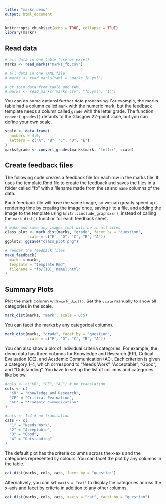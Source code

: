 ```yaml
---
title: "markr demo"
output: html_document
---
```


```r
knitr::opts_chunk$set(echo = TRUE, collapse = TRUE)
library(markr)
```

## Read data

```r
# all data in one table (csv or excel)
marks <- read_marks("marks_fb.csv")

# all data in one YAML file
# marks <- read_marks(yaml = "marks_fb.yml")

# or join data from table and YAML
# marks <- read_marks("marks.csv", "fb.yml", "ID")
```

You can do some optional further data processing. For example, the marks table had a column called `mark` with the numeric mark, but the feedback template needs a column called `grade` with the letter grade. The function `convert_grades()` defaults to the Glasgow 22-point scale, but you can define your own scale.

```r
scale <- data.frame(
  numbers = 4:0,
  letters = c("A", "B", "C", "D", "E")
)
marks$grade <- convert_grades(marks$mark, "letter", scale)
```


## Create feedback files

The following code creates a feedback file for each row in the marks file. It uses the template.Rmd file to create the feedback and saves the files in a folder called "fb" with a filename made from the `ID` and `name` columns of the data.

Each feedback file will have the same image, so we can greatly speed up rendering time by creating the image once, saving it to a file, and adding the image to the template using `knitr::include_graphics()`, instead of calling the `mark_dist()` function for each feedback sheet.

```r
# make and save any images that will be in all files
class_plot <- mark_dist(marks, "grade", facet_by = "question", 
          scale = c("E", "D", "C", "B", "A"))
ggplot2::ggsave("class_plot.png")

# render the feedback files
make_feedback(
  marks = marks,
  template = "template.Rmd",
  filename = "fb/[ID]_[name].html"
)
```

## Summary Plots

Plot the mark column with `mark_dist()`. Set the `scale` manually to show all categories in the scale.

```r
mark_dist(marks, "mark", scale = 0:5)
```

You can facet the marks by any categorical columns.

```r
mark_dist(marks, "grade", facet_by = "question", 
          scale = c("E", "D", "C", "B", "A"))
```

You can also show a plot of individual criteria categories. For example, the demo data has three columns for Knowledge and Research (KR), Critical Evaluation (CE), and Academic Communication (AC). Each criterion is given a category 1-4, which correspond to "Needs Work", "Acceptable", "Good", and "Outstanding". You have to set up the list of columns and categories like below.

```r
#cols <- c("KR", "CE", "AC") # no translation
cols <- c(
  "KR" = "Knowledge and Research",
  "CE" = "Critical Evaluation",
  "AC" = "Academic Communication"
)

#cats <- 1:4 # no translation
cats <- c(
  "1" = "Needs Work",
  "2" = "Acceptable",
  "3" = "Good",
  "4" = "Outstanding"
)
```

The default plot has the criteria columns across the x-axis and the categories represented by colours. You can facet the plot by any columns in the table.

```r
cat_dist(marks, cols, cats, facet_by = "question")
```

Alternatively, you can set `xaxis = "cat"` to display the categories across the x-axis and facet by criteria in addition to any other columns.

```r
cat_dist(marks, cols, cats, xaxis = "cat", facet_by = "question")
```

